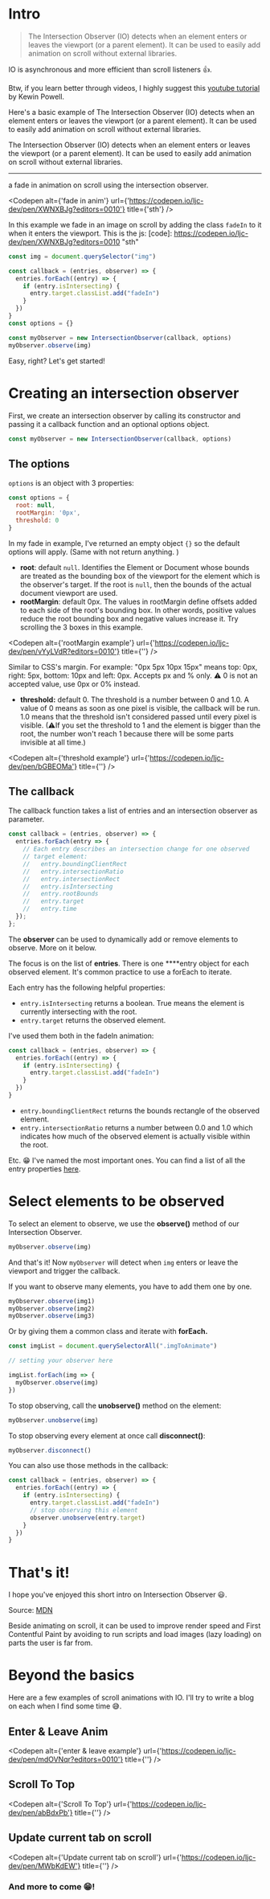 
# Intro

> The Intersection Observer (IO) detects when an element enters or leaves the viewport (or a parent element). It can be used to easily add animation on scroll without external libraries.

IO is asynchronous and more efficient than scroll listeners 👍.

Btw, if you learn better through videos, I highly suggest this [youtube tutorial](https://www.youtube.com/watch?v=T8EYosX4NOo "sth") by Kewin Powell.

Here's a basic example of
The Intersection Observer (IO) detects when an element enters or leaves the viewport (or a parent element). It can be used to easily add animation on scroll without external libraries.


The Intersection Observer (IO) detects when an element enters or leaves the viewport (or a parent element). It can be used to easily add animation on scroll without external libraries.

---

 a fade in animation on scroll using the intersection observer.

<Codepen alt={'fade in anim'} url={'https://codepen.io/ljc-dev/pen/XWNXBJg?editors=0010'} title={'sth'} />

In this example we fade in an image on scroll by adding the class `fadeIn`  to it when it enters the viewport. This is the js:
[code]: https://codepen.io/ljc-dev/pen/XWNXBJg?editors=0010 "sth"
```jsx
const img = document.querySelector("img")

const callback = (entries, observer) => {
  entries.forEach((entry) => {
    if (entry.isIntersecting) {
      entry.target.classList.add("fadeIn")
    }
  })
}
const options = {}

const myObserver = new IntersectionObserver(callback, options)
myObserver.observe(img)
```

Easy, right? Let's get started!

# Creating an intersection observer

First, we create an intersection observer by calling its constructor and passing it a callback function and an optional options object.

```jsx
const myObserver = new IntersectionObserver(callback, options)
```

## The options

`options` is an object with 3 properties:

```jsx
const options = {
  root: null,
  rootMargin: '0px',
  threshold: 0
}
```

In my fade in example, I've returned an empty object `{}` so the default options will apply. (Same with not return anything. )

- **root**: default `null`.  Identifies the Element or Document whose bounds are treated as the bounding box of the viewport for the element which is the observer's target. If the root is `null`, then the bounds of the actual document viewport are used.
- **rootMargin**: default 0px. The values in rootMargin define offsets added to each side of the root's bounding box.  In other words, positive values reduce the root bounding box and negative values increase it. Try scrolling the 3 boxes in this example.

<Codepen alt={'rootMargin example'} url={'https://codepen.io/ljc-dev/pen/vYyLVdR?editors=0010'} title={''} />

Similar to CSS's margin. For example: "0px 5px 10px 15px" means top: 0px, right: 5px, bottom: 10px and left: 0px.  Accepts px and % only. ⚠ 0 is not an accepted value, use 0px or 0% instead.

- **threshold:**  default 0. The threshold is a number between 0 and 1.0. 
A value of  0 means as soon as one pixel is visible, the callback will be run.  1.0  means that the threshold isn't considered passed until every pixel is visible. (⚠If you set the threshold to 1 and the element is bigger than the root, the number won't reach 1 because there will be some parts invisible at all time.)

<Codepen alt={'threshold example'} url={'https://codepen.io/ljc-dev/pen/bGBEOMa'} title={''} />

## The callback

The callback function takes a list of entries and an intersection observer as parameter.

```jsx
const callback = (entries, observer) => {
  entries.forEach(entry => {
    // Each entry describes an intersection change for one observed
    // target element:
    //   entry.boundingClientRect
    //   entry.intersectionRatio
    //   entry.intersectionRect
    //   entry.isIntersecting
    //   entry.rootBounds
    //   entry.target
    //   entry.time
  });
};
```

The **observer** can be used to dynamically add or remove elements to observe. More on it below.

The focus is on the list of **entries**. There is one ****entry object for each observed element. It's common practice to use a forEach to iterate.

Each entry has the following helpful properties:

- `entry.isIntersecting` returns a boolean. True means the element is currently intersecting with the root.
- `entry.target` returns the observed element.

I've used them both in the fadeIn animation:

```jsx
const callback = (entries, observer) => {
  entries.forEach((entry) => {
    if (entry.isIntersecting) {
      entry.target.classList.add("fadeIn")
    }
  })
}
```

- `entry.boundingClientRect` returns the bounds rectangle of the observed element.
- `entry.intersectionRatio` returns a number between 0.0 and 1.0 which indicates how much of the observed element is actually visible within the root.

Etc. 😁 I've named the most important ones. You can find a list of all the entry properties [here](https://developer.mozilla.org/en-US/docs/Web/API/IntersectionObserverEntry).

# Select elements to be observed

To select an element to observe, we use the **observe()** method of our Intersection Observer.

```jsx
myObserver.observe(img)
```

And that's it! Now `myObserver` will detect when `img` enters or leave the viewport and trigger the callback.

If you want to observe many elements, you have to add them one by one.

```jsx
myObserver.observe(img1)
myObserver.observe(img2)
myObserver.observe(img3)
```

Or by giving them a common class and iterate with **forEach.**

```js
const imgList = document.querySelectorAll(".imgToAnimate")

// setting your observer here

imgList.forEach(img => {
  myObserver.observe(img)
})
```

To stop observing, call the **unobserve()** method on the element:

```jsx
myObserver.unobserve(img)
```

To stop observing every element at once call **disconnect()**:

```jsx
myObserver.disconnect()
```

You can also use those methods in the callback:

```jsx
const callback = (entries, observer) => {
  entries.forEach((entry) => {
    if (entry.isIntersecting) {
      entry.target.classList.add("fadeIn")
      // stop observing this element
      observer.unobserve(entry.target)
    }
  })
}
```

# That's it!

I hope you've enjoyed this short intro on Intersection Observer 😃. 

Source: [MDN](https://developer.mozilla.org/en-US/docs/Web/API/Intersection_Observer_API)

Beside animating on scroll, it can be used to improve render speed and First Contentful Paint by avoiding to run scripts and load images (lazy loading) on parts the user is far from. 

# Beyond the basics

Here are a few examples of scroll animations with IO. I'll try to write a blog on each when I find some time 😅.

## Enter & Leave Anim

<Codepen alt={'enter & leave example'} url={'https://codepen.io/ljc-dev/pen/mdOVNqr?editors=0010'} title={''} />

## Scroll To Top

<Codepen alt={'Scroll To Top'} url={'https://codepen.io/ljc-dev/pen/abBdxPb'} title={''} />

## Update current tab on scroll

<Codepen alt={'Update current tab on scroll'} url={'https://codepen.io/ljc-dev/pen/MWbKdEW'} title={''} />

### And more to come 😁!